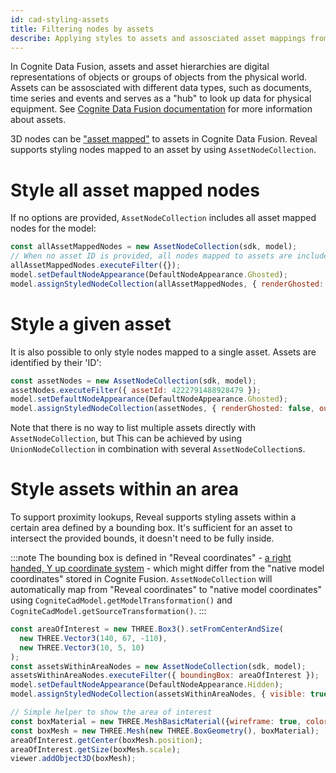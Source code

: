 ```yaml
---
id: cad-styling-assets
title: Filtering nodes by assets
describe: Applying styles to assets and assosciated asset mappings from Cognite Fusion
---
```



In Cognite Data Fusion, assets and asset hierarchies are digital representations of objects
or groups of objects from the physical world. Assets can be assosciated with different data
types, such as documents, time series and events and serves as a "hub" to look up data for
physical equipment. See [Cognite Data Fusion documentation](https://docs.cognite.com/dev/concepts/resource_types/assets.html)
for more information about assets.

3D nodes can be ["asset mapped"](https://docs.cognite.com/api/v1/#tag/3D-Asset-Mapping) to
assets in Cognite Data Fusion. Reveal supports styling nodes mapped to an asset by using
`AssetNodeCollection`.

<DemoWrapper />

# Style all asset mapped nodes

If no options are provided, `AssetNodeCollection` includes all asset mapped nodes
for the model:

```js runnable
const allAssetMappedNodes = new AssetNodeCollection(sdk, model);
// When no asset ID is provided, all nodes mapped to assets are included
allAssetMappedNodes.executeFilter({});
model.setDefaultNodeAppearance(DefaultNodeAppearance.Ghosted);
model.assignStyledNodeCollection(allAssetMappedNodes, { renderGhosted: false, outlineColor: NodeOutlineColor.Cyan } );
```

# Style a given asset

It is also possible to only style nodes mapped to a single asset. Assets are identified by their
'ID':

```js runnable
const assetNodes = new AssetNodeCollection(sdk, model);
assetNodes.executeFilter({ assetId: 4222791488928479 });
model.setDefaultNodeAppearance(DefaultNodeAppearance.Ghosted);
model.assignStyledNodeCollection(assetNodes, { renderGhosted: false, outlineColor: NodeOutlineColor.Cyan } );
```

Note that there is no way to list multiple assets directly with `AssetNodeCollection`, but This
can be achieved by using `UnionNodeCollection` in combination with several `AssetNodeCollection`s.

# Style assets within an area

To support proximity lookups, Reveal supports styling assets within a certain area defined by a bounding box. It's
sufficient for an asset to intersect the provided bounds, it doesn't need to be fully inside.

:::note
The bounding box is defined in "Reveal coordinates" -
[a right handed, Y up coordinate system](https://www.youtube.com/watch?v=TGbMzoJqV7c) - which might differ
from the "native model coordinates" stored in Cognite Fusion. `AssetNodeCollection` will automatically map from
"Reveal coordinates" to "native model coordinates" using `CogniteCadModel.getModelTransformation()` and `CogniteCadModel.getSourceTransformation()`.
:::

```js runnable
const areaOfInterest = new THREE.Box3().setFromCenterAndSize(
  new THREE.Vector3(140, 67, -110),
  new THREE.Vector3(10, 5, 10)
);
const assetsWithinAreaNodes = new AssetNodeCollection(sdk, model);
assetsWithinAreaNodes.executeFilter({ boundingBox: areaOfInterest });
model.setDefaultNodeAppearance(DefaultNodeAppearance.Hidden);
model.assignStyledNodeCollection(assetsWithinAreaNodes, { visible: true } );

// Simple helper to show the area of interest
const boxMaterial = new THREE.MeshBasicMaterial({wireframe: true, color: 0xffff00 });
const boxMesh = new THREE.Mesh(new THREE.BoxGeometry(), boxMaterial);
areaOfInterest.getCenter(boxMesh.position);
areaOfInterest.getSize(boxMesh.scale);
viewer.addObject3D(boxMesh);
```
